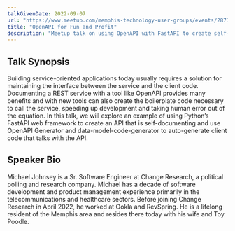 ```yaml
---
talkGivenDate: 2022-09-07
url: "https://www.meetup.com/memphis-technology-user-groups/events/287728191/"
title: "OpenAPI for Fun and Profit"
description: "Meetup talk on using OpenAPI with FastAPI to create self-documenting APIs and auto-generate client code"
---
```


## Talk Synopsis

Building service-oriented applications today usually requires a solution for maintaining the interface between the service and the client code. Documenting a REST service with a tool like OpenAPI provides many benefits and with new tools can also create the boilerplate code necessary to call the service, speeding up development and taking human error out of the equation. In this talk, we will explore an example of using Python’s FastAPI web framework to create an API that is self-documenting and use OpenAPI Generator and data-model-code-generator to auto-generate client code that talks with the API.

## Speaker Bio

Michael Johnsey is a Sr. Software Engineer at Change Research, a political polling and research company. Michael has a decade of software development and product management experience primarily in the telecommunications and healthcare sectors. Before joining Change Research in April 2022, he worked at Ookla and RevSpring. He is a lifelong resident of the Memphis area and resides there today with his wife and Toy Poodle.